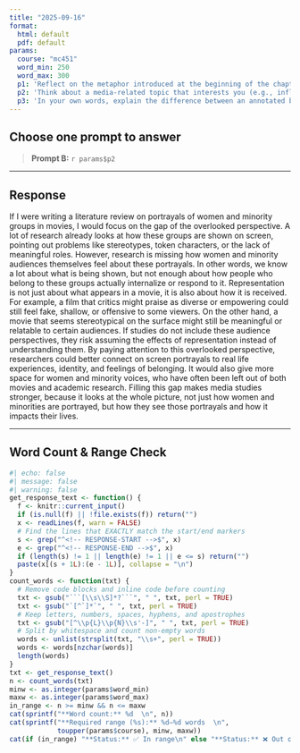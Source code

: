 ```yaml
---
title: "2025-09-16"
format:
  html: default
  pdf: default
params:
  course: "mc451"
  word_min: 250
  word_max: 300
  p1: 'Reflect on the metaphor introduced at the beginning of the chapter: walking into a conversation that’s already underway. Have you ever had that experience in real life (in class, online, or at work)? What happened when you did—or didn’t—take the time to listen first? How does that scenario relate to the role of the literature review in research? Why is it important to understand what’s already been said before adding your ideas?'
  p2: 'Think about a media-related topic that interests you (e.g., influencer culture, video game violence, media portrayals of mental health). Now imagine you are preparing to write a literature review on that topic. What kind of “gap” would you look for to justify a new study? Would it be a topical void, a contradiction, or an overlooked perspective? Why does that kind of gap matter in media research?'
  p3: 'In your own words, explain the difference between an annotated bibliography and a proper literature review. Why is that difference significant? Reflect on a time when you had to summarize multiple sources for a paper or project. Did you organize those sources thematically, or treat each one individually? Looking ahead, how will your approach change when writing your literature review?'
---
```


## Choose **one** prompt to answer

> **Prompt B:** `r params$p2`

---

## Response

<!-- RESPONSE-START -->

If I were writing a literature review on portrayals of women and minority groups in movies, I would focus on the gap of the overlooked perspective. A lot of research already looks at how these groups are shown on screen, pointing out problems like stereotypes, token characters, or the lack of meaningful roles. However, research is missing how women and minority audiences themselves feel about these portrayals. In other words, we know a lot about what is being shown, but not enough about how people who belong to these groups actually internalize or respond to it. Representation is not just about what appears in a movie, it is also about how it is received. For example, a film that critics might praise as diverse or empowering could still feel fake, shallow, or offensive to some viewers. On the other hand, a movie that seems stereotypical on the surface might still be meaningful or relatable to certain audiences. If studies do not include these audience perspectives, they risk assuming the effects of representation instead of understanding them. By paying attention to this overlooked perspective, researchers could better connect on screen portrayals to real life experiences, identity, and feelings of belonging. It would also give more space for women and minority voices, who have often been left out of both movies and academic research. Filling this gap makes media studies stronger, because it looks at the whole picture, not just how women and minorities are portrayed, but how they see those portrayals and how it impacts their lives.
<!-- RESPONSE-END -->

---

## Word Count & Range Check

```r
#| echo: false
#| message: false
#| warning: false
get_response_text <- function() {
  f <- knitr::current_input()
  if (is.null(f) || !file.exists(f)) return("")
  x <- readLines(f, warn = FALSE)
  # Find the lines that EXACTLY match the start/end markers
  s <- grep("^<!-- RESPONSE-START -->$", x)
  e <- grep("^<!-- RESPONSE-END -->$", x)
  if (length(s) != 1 || length(e) != 1 || e <= s) return("")
  paste(x[(s + 1L):(e - 1L)], collapse = "\n")
}
count_words <- function(txt) {
  # Remove code blocks and inline code before counting
  txt <- gsub("```[\\s\\S]*?```", " ", txt, perl = TRUE)
  txt <- gsub("`[^`]*`", " ", txt, perl = TRUE)
  # Keep letters, numbers, spaces, hyphens, and apostrophes
  txt <- gsub("[^\\p{L}\\p{N}\\s'-]", " ", txt, perl = TRUE)
  # Split by whitespace and count non-empty words
  words <- unlist(strsplit(txt, "\\s+", perl = TRUE))
  words <- words[nzchar(words)]
  length(words)
}
txt <- get_response_text()
n <- count_words(txt)
minw <- as.integer(params$word_min)
maxw <- as.integer(params$word_max)
in_range <- n >= minw && n <= maxw
cat(sprintf("**Word count:** %d  \n", n))
cat(sprintf("**Required range (%s):** %d–%d words  \n",
            toupper(params$course), minw, maxw))
cat(if (in_range) "**Status:** ✅ In range\n" else "**Status:** ❌ Out of range\n")
```
